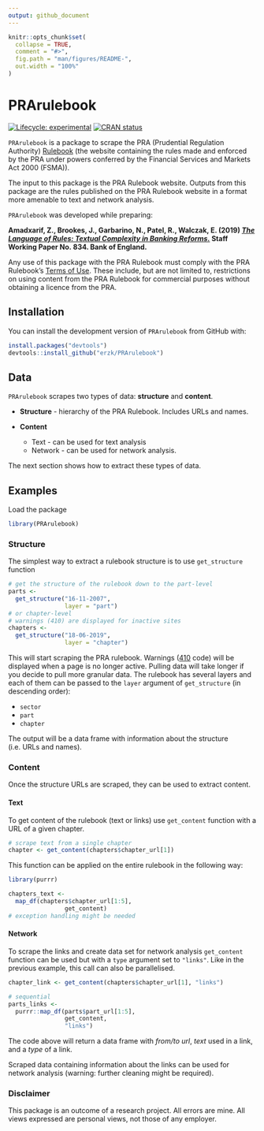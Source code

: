 ```yaml
---
output: github_document
---
```


```r
knitr::opts_chunk$set(
  collapse = TRUE,
  comment = "#>",
  fig.path = "man/figures/README-",
  out.width = "100%"
)
```
# PRArulebook

<!-- badges: start -->
[![Lifecycle: experimental](https://img.shields.io/badge/lifecycle-experimental-orange.svg)](https://www.tidyverse.org/lifecycle/#experimental)
[![CRAN status](https://www.r-pkg.org/badges/version/PRArulebook)](https://cran.r-project.org/package=PRArulebook)
<!-- badges: end -->

`PRArulebook` is a package to scrape the PRA (Prudential Regulation Authority) [Rulebook](http://www.prarulebook.co.uk/) (the website containing the rules made and enforced by the PRA under powers conferred by the Financial Services and Markets Act 2000 (FSMA)).

The input to this package is the PRA Rulebook website. Outputs from this package are the rules published on the PRA Rulebook website in a format more amenable to text and network analysis.

`PRArulebook` was developed while preparing:

**Amadxarif, Z., Brookes, J., Garbarino, N., Patel, R., Walczak, E. (2019) *[The Language of Rules: Textual Complexity in Banking Reforms.](https://www.bankofengland.co.uk/working-paper/2019/the-language-of-rules-textual-complexity-in-banking-reforms)* Staff Working Paper No. 834. Bank of England.**

Any use of this package with the PRA Rulebook must comply with the PRA Rulebook's [Terms of Use](http://www.prarulebook.co.uk/terms-of-use). These include, but are not limited to, restrictions on using content from the PRA Rulebook for commercial purposes without obtaining a licence from the PRA.

## Installation

You can install the development version of `PRArulebook` from GitHub with:

```r
install.packages("devtools")
devtools::install_github("erzk/PRArulebook")
```

## Data

`PRArulebook` scrapes two types of data: **structure** and **content**.

* **Structure** - hierarchy of the PRA Rulebook. Includes URLs and names.

* **Content**
  * Text - can be used for text analysis
  * Network - can be used for network analysis.

The next section shows how to extract these types of data.

## Examples

Load the package

```r
library(PRArulebook)
```

### Structure

The simplest way to extract a rulebook structure is to use `get_structure` function

```r
# get the structure of the rulebook down to the part-level
parts <-
  get_structure("16-11-2007",
                layer = "part")
# or chapter-level
# warnings (410) are displayed for inactive sites
chapters <-
  get_structure("18-06-2019",
                layer = "chapter")
```

This will start scraping the PRA rulebook. Warnings ([410](https://en.wikipedia.org/wiki/List_of_HTTP_status_codes) code) will be displayed when a page is no longer active. Pulling data will take longer if you decide to pull more granular data. The rulebook has several layers and each of them can be passed to the `layer` argument of `get_structure` (in descending order):

* `sector`
* `part`
* `chapter`

The output will be a data frame with information about the structure (i.e. URLs and names).

### Content

Once the structure URLs are scraped, they can be used to extract content. 

#### Text

To get content of the rulebook (text or links) use `get_content` function with a URL of a given chapter. 

```r
# scrape text from a single chapter
chapter <- get_content(chapters$chapter_url[1])
```

This function can be applied on the entire rulebook in the following way:

```r
library(purrr)

chapters_text <-
  map_df(chapters$chapter_url[1:5],
                get_content)
# exception handling might be needed
```

#### Network

To scrape the links and create data set for network analysis `get_content` function can be used but with a `type` argument set to `"links"`. Like in the previous example, this call can also be parallelised.

```r
chapter_link <- get_content(chapters$chapter_url[1], "links")

# sequential
parts_links <-
  purrr::map_df(parts$part_url[1:5],
                get_content,
                "links")
```

The code above will return a data frame with *from/to url*, *text* used in a link, and a *type* of a link.

Scraped data containing information about the links can be used for network analysis (warning: further cleaning might be required).

### Disclaimer 

This package is an outcome of a research project. All errors are mine. All views expressed are personal views, not those of any employer.
